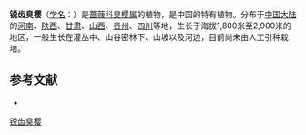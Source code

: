 {{Speciesbox
| name = 锐齿臭樱
| status = 
| status_system = 
| image = 
| genus = Maddenia
| species = incisoserrata
| authority = Yü et Ku
}}

'''锐齿臭樱'''（[[学名|学名]]：{{lang|la|''Maddenia incisoserrata''}}）是[[蔷薇科|蔷薇科]][[臭樱属|臭樱属]]的植物，是中国的特有植物。分布于[[中国大陆|中国大陆]]的[[河南|河南]]、[[陕西|陕西]]、[[甘肃|甘肃]]、[[山西|山西]]、[[贵州|贵州]]、[[四川|四川]]等地，生长于海拔1,800米至2,900米的地区，一般生长在灌丛中、山谷密林下、山坡以及河边，目前尚未由人工引种栽培。

== 参考文献 ==
<div class="references-small">
* {{cite web| url =http://www.bioinfo.cn/db05/KmzwSpecies.php?action=view&id=19088| title =锐齿臭樱| work =《中国高等植物数据库全库》| publisher =中国科学院微生物研究所| author =昆明植物研究所| accessdate =2009-02-25| deadurl =yes| archiveurl =https://web.archive.org/web/20160305021234/http://www.bioinfo.cn/db05/KmzwSpecies.php?action=view&id=19088| archivedate =2016-03-05}}
</div>
{{Taxonbar|from=Q15228539}}

[[Category:臭樱属|锐齿臭樱]]


{{植物小作品}}